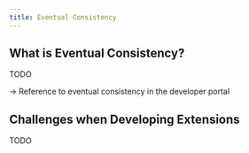 ```yaml
---
title: Eventual Consistency
---
```


## What is Eventual Consistency?

TODO

-> Reference to eventual consistency in the developer portal

## Challenges when Developing Extensions

TODO
